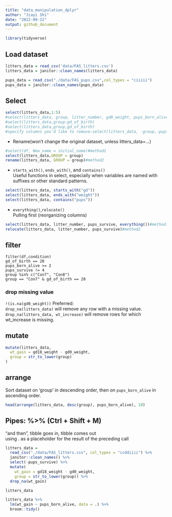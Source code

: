```yaml
---
title: "data_manipulation_dplyr"
author: "Jiayi Shi"
date: "2022-09-22"
output: github_document
---
```

```r
library(tidyverse)
```

## Load dataset
```r
litters_data = read_csv('data/FAS_litters.csv')
litters_data = janitor::clean_names(litters_data)

pups_data = read_csv("./data/FAS_pups.csv",col_types = "ciiiii")
pups_data = janitor::clean_names(pups_data)
```

## Select
```r
select(litters_data,1:5)
#select(litters_data, group, litter_number, gd0_weight, pups_born_alive)
#select(litters_data,group:gd_of_birth)
#select(litters_data,group,gd_of_birth)
#specify columns you’d like to remove:select(litters_data, -group,-pups_survive) 
```

* Rename(won't change the original dataset, unless litters_data=...)
```r
#select(df, New_name = initial_name)#method1
select(litters_data,GROUP = group)
rename(litters_data, GROUP = group)#method2
```

* `starts_with()`, `ends_with()`, and `contains()`    
Useful functions in select, especially when variables are named with suffixes or other standard patterns.
```r
select(litters_data, starts_with("gd"))
select(litters_data, ends_with("weight"))
select(litters_data, contains("pups"))
```

* `everything()`,`relocate()`   
Pulling first (reorganizing columns)
```r
select(litters_data, litter_number, pups_survive, everything())#method1
relocate(litters_data, litter_number, pups_survive)#method2
```

## filter
`filter(df,condition)`  
`gd_of_birth == 20`  
`pups_born_alive >= 2`  
`pups_survive != 4`  
`group %in% c("Con7", "Con8")`  
`group == "Con7" & gd_of_birth == 20`  

### drop missing value
`!(is.na(gd0_weight))` 
Preferred:  
`drop_na(litters_data)` will remove any row with a missing value.  
`drop_na(litters_data, wt_increase)` will remove rows for which wt_increase is missing.  


## mutate
```r
mutate(litters_data,
  wt_gain = gd18_weight - gd0_weight,
  group = str_to_lower(group)
)
```

## arrange
Sort dataset on 'group' in descending order, then on `pups_born_alive` in ascending order.  
```r
head(arrange(litters_data, desc(group), pups_born_alive), 10)
```

## Pipes: %>% (Ctrl + Shift + M)
"and then", tibble goes in, tibble comes out  
using . as a placeholder for the result of the preceding call  
```r
litters_data = 
  read_csv("./data/FAS_litters.csv", col_types = "ccddiiii") %>%
  janitor::clean_names() %>%
  select(-pups_survive) %>%
  mutate(
    wt_gain = gd18_weight - gd0_weight,
    group = str_to_lower(group)) %>% 
  drop_na(wt_gain)

litters_data
```

```r
litters_data %>%
  lm(wt_gain ~ pups_born_alive, data = .) %>%
  broom::tidy()
```



